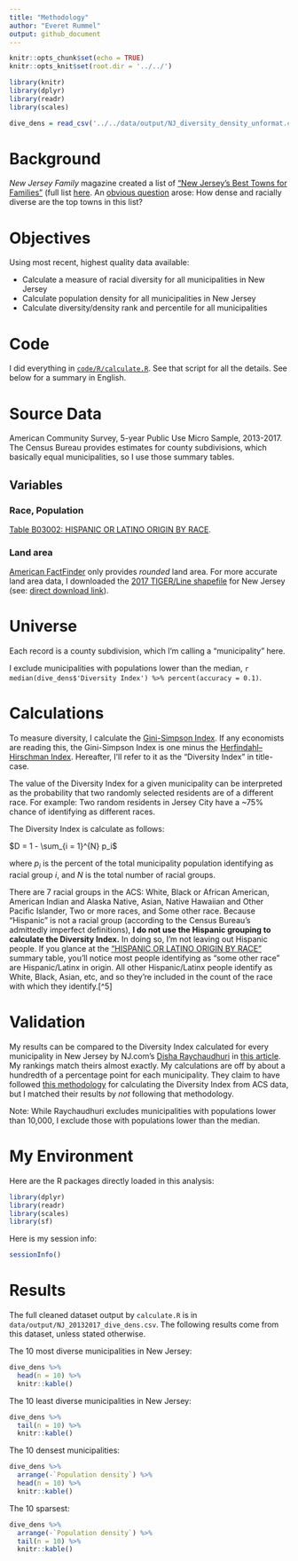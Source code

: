 ```yaml
---
title: "Methodology"
author: "Everet Rummel"
output: github_document
---
```


```r
knitr::opts_chunk$set(echo = TRUE)
knitr::opts_knit$set(root.dir = '../../')

library(knitr)
library(dplyr)
library(readr)
library(scales)

dive_dens = read_csv('../../data/output/NJ_diversity_density_unformat.csv')
```

# Background

*New Jersey Family* magazine created a list of ["New Jersey's Best Towns for Families"](https://www.njfamily.com/New-Jerseys-Best-Towns-for-Families/) 
(full list [here](https://www.njfamily.com/new-jerseys-best-towns-for-families-the-list-2019/). 
An [obvious question](https://twitter.com/hobokenurbanist/status/1114592402336100355) 
arose: How dense and racially diverse are the top towns in this list?

# Objectives

Using most recent, highest quality data available:

* Calculate a measure of racial diversity for all municipalities in New Jersey
* Calculate population density for all municipalities in New Jersey
* Calculate diversity/density rank and percentile for all municipalities

# Code

I did everything in 
[`code/R/calculate.R`](./code/R/calculate.R). 
See that script for all the details.
See below for a summary in English.

# Source Data

American Community Survey, 5-year Public Use Micro Sample, 2013-2017. The Census
Bureau provides estimates for county subdivisions, which basically equal 
municipalities, so I use those summary tables.

## Variables

### Race, Population

[Table B03002: HISPANIC OR LATINO ORIGIN BY RACE](https://factfinder.census.gov/bkmk/table/1.0/en/ACS/17_5YR/B03002/0400000US34.06000).

### Land area

[American FactFinder](https://factfinder.census.gov/bkmk/table/1.0/en/DEC/10_SF1/GCTPH1.ST16/0400000US34) 
only provides *rounded* land area. For more accurate land area data, I 
downloaded the [2017 TIGER/Line shapefile](https://www.census.gov/geographies/mapping-files/time-series/geo/tiger-line-file.2017.html) 
for New Jersey (see: [direct download link](https://www2.census.gov/geo/tiger/TIGER2017/COUSUB/tl_2017_34_cousub.zip)).

# Universe

Each record is a county subdivision, which I'm calling a "municipality" here.

I exclude municipalities with populations lower than the median, 
`r median(dive_dens$'Diversity Index') %>% percent(accuracy = 0.1)`.

# Calculations

To measure diversity, I calculate the [Gini-Simpson Index](https://en.wikipedia.org/wiki/Diversity_index#Gini%E2%80%93Simpson_index).
If any economists are reading this, the Gini-Simpson Index is one minus the [Herfindahl–Hirschman Index](https://en.wikipedia.org/wiki/Herfindahl_index).
Hereafter, I'll refer to it as the "Diversity Index" in title-case.

The value of the Diversity Index for a given municipality can be interpreted as 
the probability that two randomly selected residents are of a different race.
For example: Two random residents in Jersey City have a ~75% chance of 
identifying as different races.

The Diversity Index is calculate as follows:

$D = 1 - \sum_{i = 1}^{N} p_i$

where $p_i$ is the percent of the total municipality population identifying as
racial group $i$, and $N$ is the total number of racial groups. 

There are 7 racial groups in the ACS: White, Black or African American, American
Indian and Alaska Native, Asian, Native Hawaiian and Other Pacific Islander, Two
or more races, and Some other race. Because "Hispanic" is not a racial group
(according to the Census Bureau's admittedly imperfect definitions),
**I do not use the Hispanic grouping to calculate the Diversity Index.** In 
doing so, I'm not leaving out Hispanic people. If you glance at the 
["HISPANIC OR LATINO ORIGIN BY RACE"](https://factfinder.census.gov/bkmk/table/1.0/en/ACS/17_5YR/B03002)
summary table, you'll notice most people identifying as "some other race" are
Hispanic/Latinx in origin. All other Hispanic/Latinx people identify as White,
Black, Asian, etc, and so they're included in the count of the race with which
they identify.[^5]

# Validation

My results can be compared to the Diversity Index calculated for every 
municipality in New Jersey by NJ.com's [Disha Raychaudhuri](https://twitter.com/Disha_RC) 
in [this article](https://www.nj.com/data/2019/02/the-25-most-racially-diverse-towns-in-nj-ranked.html). 
My rankings match theirs almost exactly. My calculations are off by about a
hundredth of a percentage point for each municipality. They claim to have 
followed [this methodology](https://www.usatoday.com/story/news/nation/2014/10/21/diversity-index-data-how-we-did-report/17432103/) 
for calculating the Diversity Index from ACS data, but I matched their results 
by *not* following that methodology.

Note: While Raychaudhuri excludes municipalities with populations lower than 
10,000, I exclude those with populations lower than the median.

# My Environment

Here are the R packages directly loaded in this analysis:

```r
library(dplyr)
library(readr)
library(scales)
library(sf)
```

Here is my session info:

```r
sessionInfo()
```

# Results

The full cleaned dataset output by `calculate.R` is in `data/output/NJ_20132017_dive_dens.csv`. The following results come
from this dataset, unless stated otherwise.

The 10 most diverse municipalities in New Jersey:

```r
dive_dens %>%
  head(n = 10) %>%
  knitr::kable()
```

The 10 least diverse municipalities in New Jersey:

```r
dive_dens %>%
  tail(n = 10) %>%
  knitr::kable()
```

The 10 densest municipalities:

```r
dive_dens %>%
  arrange(-`Population density`) %>%
  head(n = 10) %>%
  knitr::kable()
```

The 10 sparsest:

```r
dive_dens %>%
  arrange(-`Population density`) %>%
  tail(n = 10) %>%
  knitr::kable()
```
